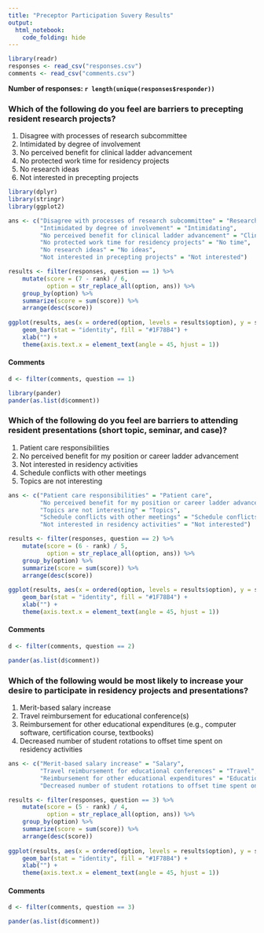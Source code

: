 ```yaml
---
title: "Preceptor Participation Suvery Results"
output:
  html_notebook:
    code_folding: hide
---
```


```r
library(readr)
responses <- read_csv("responses.csv")
comments <- read_csv("comments.csv")
```

**Number of responses: `r length(unique(responses$responder))`**

### Which of the following do you feel are barriers to precepting resident research projects?

1. Disagree with processes of research subcommittee
1. Intimidated by degree of involvement
1. No perceived benefit for clinical ladder advancement
1. No protected work time for residency projects
1. No research ideas
1. Not interested in precepting projects

```r
library(dplyr)
library(stringr)
library(ggplot2)

ans <- c("Disagree with processes of research subcommittee" = "Research subcommittee",
         "Intimidated by degree of involvement" = "Intimidating",
         "No perceived benefit for clinical ladder advancement" = "Clinical ladder",
         "No protected work time for residency projects" = "No time",
         "No research ideas" = "No ideas",
         "Not interested in precepting projects" = "Not interested")

results <- filter(responses, question == 1) %>%
    mutate(score = (7 - rank) / 6,
           option = str_replace_all(option, ans)) %>%
    group_by(option) %>%
    summarize(score = sum(score)) %>%
    arrange(desc(score))
    
ggplot(results, aes(x = ordered(option, levels = results$option), y = score)) +
    geom_bar(stat = "identity", fill = "#1F78B4") +
    xlab("") +
    theme(axis.text.x = element_text(angle = 45, hjust = 1))
```

#### Comments

```r
d <- filter(comments, question == 1)

library(pander)
pander(as.list(d$comment))
```

### Which of the following do you feel are barriers to attending resident presentations (short topic, seminar, and case)?

1. Patient care responsibilities
1. No perceived benefit for my position or career ladder advancement
1. Not interested in residency activities
1. Schedule conflicts with other meetings
1. Topics are not interesting

```r
ans <- c("Patient care responsibilities" = "Patient care",
         "No perceived benefit for my position or career ladder advancement" = "Clinical ladder",
         "Topics are not interesting" = "Topics",
         "Schedule conflicts with other meetings" = "Schedule conflicts",
         "Not interested in residency activities" = "Not interested")

results <- filter(responses, question == 2) %>%
    mutate(score = (6 - rank) / 5,
           option = str_replace_all(option, ans)) %>%
    group_by(option) %>%
    summarize(score = sum(score)) %>%
    arrange(desc(score))
    
ggplot(results, aes(x = ordered(option, levels = results$option), y = score)) +
    geom_bar(stat = "identity", fill = "#1F78B4") +
    xlab("") +
    theme(axis.text.x = element_text(angle = 45, hjust = 1))
```

#### Comments

```r
d <- filter(comments, question == 2)

pander(as.list(d$comment))
```

### Which of the following would be most likely to increase your desire to participate in residency projects and presentations? 

1. Merit-based salary increase
1. Travel reimbursement for educational conference(s)
1. Reimbursement for other educational expenditures (e.g., computer software, certification course, textbooks)
1. Decreased number of student rotations to offset time spent on residency activities

```r
ans <- c("Merit-based salary increase" = "Salary",
         "Travel reimbursement for educational conferences" = "Travel",
         "Reimbursement for other educational expenditures" = "Educational reimbursement",
         "Decreased number of student rotations to offset time spent on residency activities" = "Student rotations")

results <- filter(responses, question == 3) %>%
    mutate(score = (5 - rank) / 4,
           option = str_replace_all(option, ans)) %>%
    group_by(option) %>%
    summarize(score = sum(score)) %>%
    arrange(desc(score))
    
ggplot(results, aes(x = ordered(option, levels = results$option), y = score)) +
    geom_bar(stat = "identity", fill = "#1F78B4") +
    xlab("") +
    theme(axis.text.x = element_text(angle = 45, hjust = 1))
```

#### Comments

```r
d <- filter(comments, question == 3)

pander(as.list(d$comment))
```
